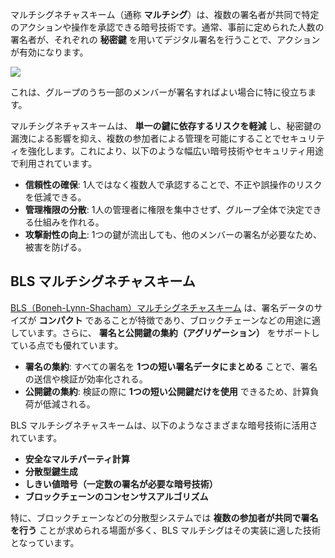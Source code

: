 マルチシグネチャスキーム（通称 **マルチシグ**）は、複数の署名者が共同で特定のアクションや操作を承認できる暗号技術です。通常、事前に定められた人数の署名者が、それぞれの **秘密鍵** を用いてデジタル署名を行うことで、アクションが有効になります。  

![](/common-images/cryptography/multi-signature-schemes.png)  

これは、グループのうち一部のメンバーが署名すればよい場合に特に役立ちます。  

マルチシグネチャスキームは、 **単一の鍵に依存するリスクを軽減** し、秘密鍵の漏洩による影響を抑え、複数の参加者による管理を可能にすることでセキュリティを強化します。これにより、以下のような幅広い暗号技術やセキュリティ用途で利用されています。  

- **信頼性の確保**: 1人ではなく複数人で承認することで、不正や誤操作のリスクを低減できる。  
- **管理権限の分散**: 1人の管理者に権限を集中させず、グループ全体で決定できる仕組みを作れる。  
- **攻撃耐性の向上**: 1つの鍵が流出しても、他のメンバーの署名が必要なため、被害を防げる。  

## BLS マルチシグネチャスキーム  

[BLS（Boneh-Lynn-Shacham）マルチシグネチャスキーム](https://iacr.org/archive/asiacrypt2001/22480516.pdf) は、署名データのサイズが **コンパクト** であることが特徴であり、ブロックチェーンなどの用途に適しています。さらに、 **署名と公開鍵の集約（アグリゲーション）** をサポートしている点でも優れています。  

- **署名の集約**: すべての署名を **1つの短い署名データにまとめる** ことで、署名の送信や検証が効率化される。  
- **公開鍵の集約**: 検証の際に **1つの短い公開鍵だけを使用** できるため、計算負荷が低減される。  

BLS マルチシグネチャスキームは、以下のようなさまざまな暗号技術に活用されています。  

- **安全なマルチパーティ計算**  
- **分散型鍵生成**  
- **しきい値暗号（一定数の署名が必要な暗号技術）**  
- **ブロックチェーンのコンセンサスアルゴリズム**  

特に、ブロックチェーンなどの分散型システムでは **複数の参加者が共同で署名を行う** ことが求められる場面が多く、BLS マルチシグはその実装に適した技術となっています。